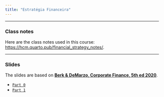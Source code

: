 ```yaml
---
title: "Estratégia Financeira"
---
```


___

### Class notes

Here are the class notes used in this course: [https://hcm.quarto.pub/financial_strategy_notes/](https://hcm.quarto.pub/financial_strategy_notes/).


___


###  Slides

The slides are based on [**Berk & DeMarzo, Corporate Finance, 5th ed 2020**](https://www.amazon.com.br/Corporate-Finance-Global-Jonathan-Berk/dp/1292304154).


-   [`Part 0`](https://hcm.quarto.pub/estrategia_financeira_part_0/)
-   [`Part 1`](https://hcm.quarto.pub/estrategia_financeira_part_1/)





